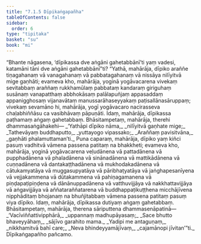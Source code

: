 ```yaml
---
title: "7.1.5 Dīpikaṅgapañha"
tableOfContents: false
sidebar:
  order: 6
type: "tipitaka"
basket: "su"
book: "mi"
---
```



<DynamicBreadcrumb />

<Division number="229" book="mi" bookNo="28">

<Paragraph number="1676" book="mi">
“Bhante nāgasena, ‘dīpikassa dve aṅgāni gahetabbānī’ti yaṃ vadesi, katamāni tāni dve aṅgāni gahetabbānī”ti? “Yathā, mahārāja, dīpiko araññe tiṇagahanaṃ vā vanagahanaṃ vā pabbatagahanaṃ vā nissāya nilīyitvā mige gaṇhāti; evameva kho, mahārāja, yoginā yogāvacarena vivekaṃ sevitabbaṃ araññaṃ rukkhamūlaṃ pabbataṃ kandaraṃ giriguhaṃ susānaṃ vanapatthaṃ abbhokāsaṃ palālapuñjaṃ appasaddaṃ appanigghosaṃ vijanavātaṃ manussarāhaseyyakaṃ paṭisallānasāruppaṃ; vivekaṃ sevamāno hi, mahārāja, yogī yogāvacaro nacirasseva chaḷabhiññāsu ca vasibhāvaṃ pāpuṇāti. Idaṃ, mahārāja, dīpikassa paṭhamaṃ aṅgaṃ gahetabbaṃ. Bhāsitampetaṃ, mahārāja, therehi dhammasaṅgāhakehi—
</Paragraph>

<Paragraph number="1677" type="verses" book="mi">
_‘Yathāpi dīpiko nāma,_  
_nilīyitvā gaṇhate mige;_  
_Tathevāyaṃ buddhaputto,_  
_yuttayogo vipassako;_  
_Araññaṃ pavisitvāna,_  
_gaṇhāti phalamuttaman’ti._  

</Paragraph>

<Paragraph number="1678" book="mi">
Puna caparaṃ, mahārāja, dīpiko yaṃ kiñci pasuṃ vadhitvā vāmena passena patitaṃ na bhakkheti; evameva kho, mahārāja, yoginā yogāvacarena veḷudānena vā pattadānena vā pupphadānena vā phaladānena vā sinānadānena vā mattikādānena vā cuṇṇadānena vā dantakaṭṭhadānena vā mukhodakadānena vā cātukamyatāya vā muggasupyatāya vā pāribhaṭyatāya vā jaṅghapesanīyena vā vejjakammena vā dūtakammena vā pahiṇagamanena vā piṇḍapaṭipiṇḍena vā dānānuppadānena vā vatthuvijjāya vā nakkhattavijjāya vā aṅgavijjāya vā aññataraññatarena vā buddhappaṭikuṭṭhena micchājīvena nipphāditaṃ bhojanaṃ na bhuñjitabbaṃ vāmena passena patitaṃ pasuṃ viya dīpiko. Idaṃ, mahārāja, dīpikassa dutiyaṃ aṅgaṃ gahetabbaṃ. Bhāsitampetaṃ, mahārāja, therena sāriputtena dhammasenāpatinā—
</Paragraph>

<Paragraph number="1679" type="verses" book="mi">
_‘Vacīviññattivipphārā,_  
_uppannaṃ madhupāyasaṃ;_  
_Sace bhutto bhaveyyāhaṃ,_  
_sājīvo garahito mama._  

</Paragraph>

<Paragraph number="1680" type="verses" book="mi">
_Yadipi me antaguṇaṃ,_  
_nikkhamitvā bahī care;_  
_Neva bhindeyyamājīvaṃ,_  
_cajamānopi jīvitan’”ti._  


</Paragraph>
</Division>

<Paragraph number="1681" type="center" book="mi">
Dīpikaṅgapañho pañcamo.
</Paragraph>